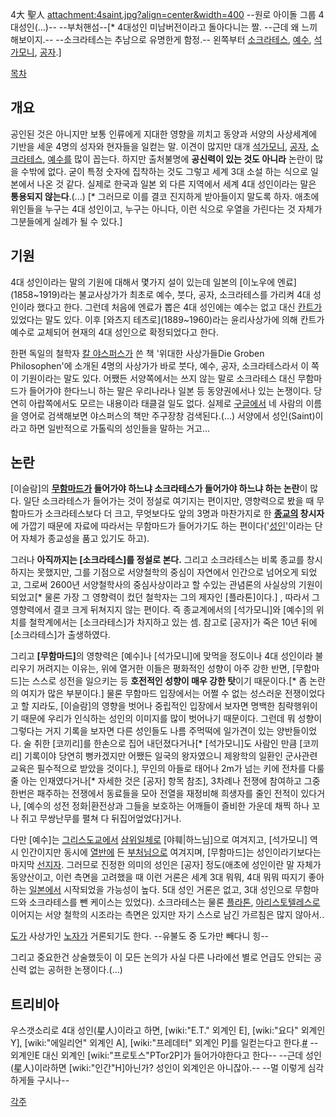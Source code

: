 4大 聖人
attachment:4saint.jpg?align=center&width=400
--원로 아이돌 그룹 4대성인(...)-- --부처핸섬--[* 4대성인 미남버전이라고 돌아다니는 짤. --근데 왜 느끼해보이지.-- --소크라테스는 추남으로 유명한게 함정.-- 왼쪽부터 [[소크라테스]], [[예수]], [[석가모니]], [[공자]].]

[[목차]]
== 개요 ==
공인된 것은 아니지만 보통 인류에게 지대한 영향을 끼치고 동양과 서양의 사상세계에 기반을 세운 4명의 성자와 현자들을 일컫는 말. 이견이 많지만 대개 [[석가모니]], [[공자]], [[소크라테스]], [[예수]]를 많이 꼽는다. 하지만 출처불명에 '''공신력이 있는 것도 아니라''' 논란이 많을 수밖에 없다. 굳이 특정 숫자에 집착하는 것도 그렇고 세계 3대 소설 하는 식으로 일본에서 나온 것 같다. 실제로 한국과 일본 외 다른 지역에서 세계 4대 성인이라는 말은 '''통용되지 않는다'''.(...) [* 그러므로 이를 결코 진지하게 받아들이지 말도록 하자. 애초에 위인들을 누구는 4대 성인이고, 누구는 아니다, 이런 식으로 우열을 가린다는 것 자체가 그분들에게 실례가 될 수 있다.]
== 기원 ==
4대 성인이라는 말의 기원에 대해서 몇가지 설이 있는데 일본의 [이노우에 엔료](1858~1919)라는 불교사상가가 최초로 예수, 붓다, 공자, 소크라테스를 가리켜 4대 성인이라 했다고 한다. 그런데 처음에 엔료가 뽑은 4대 성인에는 예수는 없고 대신 [[칸트]]가 있었다는 말도 있다. 이후 [와츠지 테츠로](1889~1960)라는 윤리사상가에 의해 칸트가 예수로 교체되어 현재의 4대 성인으로 확정되었다고 한다. 

한편 독일의 철학자 [[칼 야스퍼스]]가 쓴 책 '위대한 사상가들Die Groben Philosophen'에 소개된 4명의 사상가가 바로 붓다, 예수, 공자, 소크라테스라서 이 쪽이 기원이라는 말도 있다. 어쨌든 서양쪽에서는 쓰지 않는 말로 소크라테스 대신 무함마드가 들어가야 한다느니 하는 말은 우리나라나 일본 등 동양권에서나 있는 논쟁이다. 당연히 아랍쪽에서도 모르는 내용이라 태클걸 일도 없다. 실제로 [[구글]]에서 네 사람의 이름을 영어로 검색해보면 야스퍼스의 책만 주구장창 검색된다.(...) 서양에서 성인(Saint)이라고 하면 일반적으로 가톨릭의 성인들을 말하는 거고...

== 논란 ==
[이슬람]의 '''[[무함마드]]가 들어가야 하느냐 소크라테스가 들어가야 하느냐 하는 논란'''이 많다. 일단 소크라테스가 들어가는 것이 정설로 여기지는 편이지만, 영향력으로 봤을 때 무함마드가 소크라테스보다 더 크고, 무엇보다도 앞의 3명과 마찬가지로 한 '''[[종교]]의 창시자'''에 가깝기 때문에 자료에 따라서는 무함마드가 들어가기도 하는 편이다('[[성인]]'이라는 단어 자체가 종교성을 품고 있기도 하고).

그러나 '''아직까지는 [소크라테스]를 정설로 본다.''' 그리고 소크라테스는 비록 종교를 창시하지는 못했지만, 그를 기점으로 서양철학의 중심이 자연에서 인간으로 넘어오게 되었고, 그로써 2600년 서양철학사의 중심사상이라고 할 수있는 관념론의 사실상의 기원이 되었고[* 물론 가장 그 영향력이 컸던 철학자는 그의 제자인 [플라톤]이다.] , 따라서 그 영향력에서 결코 크게 뒤쳐지지 않는 편이다. 즉 종교계에서의 [석가모니]와 [예수]의 위치를 철학계에서는 [소크라테스]가 차지하고 있는 셈. 참고로 [공자]가 죽은 10년 뒤에 [소크라테스]가 출생하였다.

그리고 '''[무함마드]'''의 영향력은 [예수]나 [석가모니]에 맞먹을 정도이나 4대 성인이라 불리우기 꺼려지는 이유는, 위에 열거한 이들은 평화적인 성향이 아주 강한 반면, [무함마드]는 스스로 성전을 일으키는 등 '''호전적인 성향이 매우 강한 탓'''이기 때문이다.[* 좀 논란의 여지가 많은 부분이다.] 물론 무함마드 입장에서는 어쩔 수 없는 성스러운 전쟁이었다고 할 지라도, [이슬람]의 영향을 벗어나 중립적인 입장에서 보자면 명백한 침략행위이기 때문에 우리가 인식하는 성인의 이미지를 많이 벗어나기 때문이다. 그런데 뭐 성향이 그렇다는 거지 기록을 보자면 다른 성인들도 나름 주먹떡에 일가견이 있는 양반들이었다. 술 취한 [코끼리]를 한손으로 집어 내던졌다거나[* [석가모니]도 사람인 만큼 [코끼리] 기록이야 당연히 뻥카겠지만 어쨌든 일국의 왕자였으니 제왕학의 일환인 군사관련교육은 필수적으로 받았을 것이다.], 무인의 아들로 태어나 2m가 넘는 키에 전차를 다룰 줄 아는 인재였다거나[* 자세한 것은 [공자] 항목 참조], 3차례나 전쟁에 참여하고 그중 한번은 패주하는 전쟁에서 동료들을 모아 전열을 재정비해 희생자를 줄인 전적이 있다거나, [예수의 성전 정화|환전상과 그들을 보호하는 어깨들이 즐비한 가운데 채찍 하나 꼬나 쥐고 무쌍난무를 펼쳐 다 뒤집어엎었다]거나.

다만 [예수]는 [[그리스도교]]에서 [[삼위일체]]로 [야훼|하느님]으로 여겨지고, [석가모니] 역시 인간이지만 동시에 [[열반]]에 든 [[부처님]]으로 여겨지며, [무함마드]는 성인이라기보다는 마지막 [[선지자]]. 그러므로 진정한 의미의 성인은 [공자] 정도(애초에 성인이란 말 자체가 동양산이고, 이런 측면을 고려했을 때 이런 거론은 세계 3대 뭐뭐, 4대 뭐뭐 따지기 좋아하는 [[일본]]에서 시작되었을 가능성이 높다. 5대 성인 거론은 없고, 3대 성인으로 무함마드와 소크라테스를 뺀 케이스는 있었다). 소크라테스는 물론 [[플라톤]], [[아리스토텔레스]]로 이어지는 서양 철학의 시조라는 측면은 있지만 자기 스스로 남긴 가르침은 많지 않아서.. 

[[도가]] 사상가인 [[노자]]가 거론되기도 한다. --유불도 중 도가만 빼다니 힝--

그리고 중요한건 상술했듯이 이 모든 논의가 사실 다른 나라에선 별로 언급도 안되는 공신력 없는 공허한 논쟁이다.(...)

== 트리비아 ==
우스갯소리로 4대 성인(星人)이라고 하면, [wiki:"E.T." 외계인 E], [wiki:"요다" 외계인 Y], [wiki:"에일리언" 외계인 A], [wiki:"프레데터" 외계인 P]를 일컫는다고 한다.[http://todayhumor.paran.com/board/view.php?table=humorbest&no=247336 #] --외계인E 대신 외계인 [wiki:"프로토스"PTor2P]가 들어가야한다고 한다-- --근데 성인(星人)이라하면 [wiki:"인간"H]아닌가? 성인이 외계인은 아니잖아.-- --멀 이렇게 심각하게들 구시나--
 
[[각주]]
